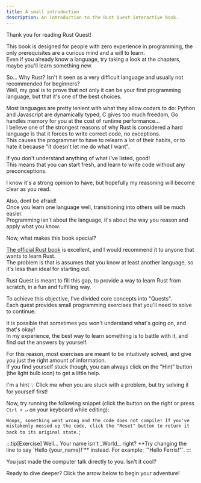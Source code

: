 ```yaml
---
title: A small introduction
description: An introduction to the Rust Quest interactive book.
---
```



Thank you for reading Rust Quest!  

This book is designed for people with zero experience in programming, the only prerequisites are a curious mind and a will to learn.  
Even if you already know a language, try taking a look at the chapters, maybe you'll learn something new.

So... Why Rust? Isn't it seen as a very difficult language and usually not recommended for beginners?  
Well, my goal is to prove that not only it can be your first programming language, but that it's one of the best choices.  

Most languages are pretty lenient with what they allow coders to do: Python and Javascript are dynamically typed, C gives too much freedom, Go handles memory for you at the cost of runtime performance...  
I believe one of the strongest reasons of why Rust is considered a hard language is that it forces to write correct code, no exceptions.  
This causes the programmer to have to relearn a lot of their habits, or to hate it because "it doesn't let me do what I want".

If you don't understand anything of what I've listed, good!  
This means that you can start fresh, and learn to write code without any preconceptions.

I know it's a strong opinion to have, but hopefully my reasoning will become clear as you read.  

Also, dont be afraid!  
Once you learn one language well, transitioning into others will be much easier.  
Programming isn't about the language, it's about the way you reason and apply what you know.

Now, what makes this book special?  

[The official Rust book](https://doc.rust-lang.org/book/) is excellent, and I would recommend it to anyone that wants to learn Rust.  
The problem is that is assumes that you know at least another language, so it's less than ideal for starting out.

Rust Quest is meant to fill this gap, to provide a way to learn Rust from scratch, in a fun and fulfilling way. 

To achieve this objective, I've divided core concepts into "Quests".  
Each quest provides small programming exercises that you'll need to solve to continue.

It is possible that sometimes you won't understand what's going on, and that's okay!  
In my experience, the best way to learn something is to battle with it, and find out the answers by yourself.

For this reason, most exercises are meant to be intuitively solved, and give you just the right amount of information.  
If you find yourself stuck though, you can always click on the "Hint" button (the light bulb icon) to get a little help.

<Hint visible="true">
  I'm a hint 💡  
  Click me when you are stuck with a problem, but try solving it for yourself first!
</Hint>

Now, try running the following snippet (click the <RunButton style="display:inline;margin-bottom:-6px"/> button on the right or press `Ctrl + ↵` on your keyboard while editing):

`Woops, something went wrong and the code does not compile!
If you've mistakenly messed up the code, click the "Reset" button to return it back to its original state.`;

<CodeQuestion
  showLineNumbers={false}
  errorMsg={errorMsg}
  id="1-1"
/>

<Checkpoint id="1-1">
:::tip[Exercise]
Well... Your name isn't _World_, right?  
**Try changing the line to say `Hello {your_name}!`** instead.  
For example: `"Hello Ferris!"`.
:::

You just made the computer talk directly to you. Isn't it cool?  

Ready to dive deeper? Click the arrow below to begin your adventure!
</Checkpoint>